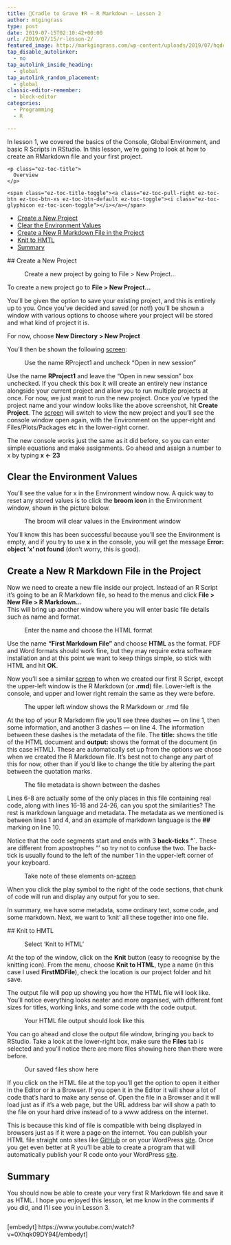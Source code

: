 ```yaml
---
title: 🤱Cradle to Grave ⚰R – R Markdown – Lesson 2
author: mtgingrass
type: post
date: 2019-07-15T02:10:42+00:00
url: /2019/07/15/r-lesson-2/
featured_image: http://markgingrass.com/wp-content/uploads/2019/07/hqdefault-4.jpg
tap_disable_autolinker:
  - no
tap_autolink_inside_heading:
  - global
tap_autolink_random_placement:
  - global
classic-editor-remember:
  - block-editor
categories:
  - Programming
  - R

---
```

In lesson 1, we covered the basics of the Console, Global Environment, and basic R Scripts in RStudio. In this lesson, we&#8217;re going to look at how to create an RMarkdown file and your first project.

<div id="ez-toc-container" class="ez-toc-v2_0_11 counter-hierarchy counter-decimal ez-toc-grey">
  <div class="ez-toc-title-container">
    <p class="ez-toc-title">
      Overview
    </p>
    
    <span class="ez-toc-title-toggle"><a class="ez-toc-pull-right ez-toc-btn ez-toc-btn-xs ez-toc-btn-default ez-toc-toggle"><i class="ez-toc-glyphicon ez-toc-icon-toggle"></i></a></span>
  </div><nav>
  
  <ul class="ez-toc-list ez-toc-list-level-1">
    <li class="ez-toc-page-1 ez-toc-heading-level-2">
      <a class="ez-toc-link ez-toc-heading-1" href="http://markgingrass.com/2019/07/15/r-lesson-2/#Create_a_New_Project" title="Create a New Project">Create a New Project</a>
    </li>
    <li class="ez-toc-page-1 ez-toc-heading-level-2">
      <a class="ez-toc-link ez-toc-heading-2" href="http://markgingrass.com/2019/07/15/r-lesson-2/#Clear_the_Environment_Values" title="Clear the Environment Values">Clear the Environment Values</a>
    </li>
    <li class="ez-toc-page-1 ez-toc-heading-level-2">
      <a class="ez-toc-link ez-toc-heading-3" href="http://markgingrass.com/2019/07/15/r-lesson-2/#Create_a_New_R_Markdown_File_in_the_Project" title="Create a New R Markdown File in the Project">Create a New R Markdown File in the Project</a>
    </li>
    <li class="ez-toc-page-1 ez-toc-heading-level-2">
      <a class="ez-toc-link ez-toc-heading-4" href="http://markgingrass.com/2019/07/15/r-lesson-2/#Knit_to_HMTL" title="Knit to HMTL">Knit to HMTL</a>
    </li>
    <li class="ez-toc-page-1 ez-toc-heading-level-2">
      <a class="ez-toc-link ez-toc-heading-5" href="http://markgingrass.com/2019/07/15/r-lesson-2/#Summary" title="Summary">Summary</a>
    </li>
  </ul></nav>
</div>

## <span class="ez-toc-section" id="Create_a_New_Project"></span>Create a New Project<span class="ez-toc-section-end"></span><figure class="wp-block-image">

<img src="http://markgingrass.com/wp-content/uploads/2019/07/AwesomeScreenshot-Cradle-to-Grave-R-R-Markdown-Lesson-2-YouTube-2019-07-26-15-07-21-1024x638.png" alt="" class="wp-image-760" srcset="/wp-content/uploads/2019/07/AwesomeScreenshot-Cradle-to-Grave-R-R-Markdown-Lesson-2-YouTube-2019-07-26-15-07-21-1024x638.png 1024w, /wp-content/uploads/2019/07/AwesomeScreenshot-Cradle-to-Grave-R-R-Markdown-Lesson-2-YouTube-2019-07-26-15-07-21-300x187.png 300w, /wp-content/uploads/2019/07/AwesomeScreenshot-Cradle-to-Grave-R-R-Markdown-Lesson-2-YouTube-2019-07-26-15-07-21-768x479.png 768w, /wp-content/uploads/2019/07/AwesomeScreenshot-Cradle-to-Grave-R-R-Markdown-Lesson-2-YouTube-2019-07-26-15-07-21.png 1728w" sizes="(max-width: 1024px) 100vw, 1024px" /><figcaption>Create a new project by going to File > New Project&#8230;</figcaption></figure> 

To create a new project go to **File > New Project&#8230;** 

  
You&#8217;ll be given the option to save your existing project, and this is entirely up to you. Once you&#8217;ve decided and saved (or not!) you&#8217;ll be shown a window with various options to choose where your project will be stored and what kind of project it is. 

For now, choose **New Directory > New Project**

You&#8217;ll then be shown the following <a class="thirstylink" target="_blank" title="Screen" href="https://amzn.to/2LMDuep" data-linkid="814" data-shortcode="true">screen</a>:<figure class="wp-block-image">

<img src="http://markgingrass.com/wp-content/uploads/2019/07/AwesomeScreenshot-Cradle-to-Grave-R-R-Markdown-Lesson-2-YouTube-2019-07-26-15-07-48-1024x638.png" alt="" class="wp-image-761" srcset="/wp-content/uploads/2019/07/AwesomeScreenshot-Cradle-to-Grave-R-R-Markdown-Lesson-2-YouTube-2019-07-26-15-07-48-1024x638.png 1024w, /wp-content/uploads/2019/07/AwesomeScreenshot-Cradle-to-Grave-R-R-Markdown-Lesson-2-YouTube-2019-07-26-15-07-48-300x187.png 300w, /wp-content/uploads/2019/07/AwesomeScreenshot-Cradle-to-Grave-R-R-Markdown-Lesson-2-YouTube-2019-07-26-15-07-48-768x478.png 768w, /wp-content/uploads/2019/07/AwesomeScreenshot-Cradle-to-Grave-R-R-Markdown-Lesson-2-YouTube-2019-07-26-15-07-48.png 1727w" sizes="(max-width: 1024px) 100vw, 1024px" /><figcaption>Use the name RProject1 and uncheck &#8220;Open in new session&#8221;</figcaption></figure> 

Use the name **RProject1** and leave the &#8220;Open in new session&#8221; box unchecked. If you check this box it will create an entirely new instance alongside your current project and allow you to run multiple projects at once. For now, we just want to run the new project. Once you&#8217;ve typed the project name and your window looks like the above screenshot, hit **Create Project**. The <a class="thirstylink" target="_blank" title="Screen" href="https://amzn.to/2LMDuep" data-linkid="814" data-shortcode="true">screen</a> will switch to view the new project and you&#8217;ll see the console window open again, with the Environment on the upper-right and Files/Plots/Packages etc in the lower-right corner.

The new console works just the same as it did before, so you can enter simple equations and make assignments. Go ahead and assign a number to x by typing **x <- 23**

## <span class="ez-toc-section" id="Clear_the_Environment_Values"></span>Clear the Environment Values<span class="ez-toc-section-end"></span>

You&#8217;ll see the value for x in the Environment window now. A quick way to reset any stored values is to click the **broom icon** in the Environment window, shown in the picture below.<figure class="wp-block-image">

<img src="http://markgingrass.com/wp-content/uploads/2019/07/AwesomeScreenshot-Cradle-to-Grave-R-R-Markdown-Lesson-2-YouTube-2019-07-26-16-07-67-1024x629.png" alt="" class="wp-image-762" srcset="/wp-content/uploads/2019/07/AwesomeScreenshot-Cradle-to-Grave-R-R-Markdown-Lesson-2-YouTube-2019-07-26-16-07-67-1024x629.png 1024w, /wp-content/uploads/2019/07/AwesomeScreenshot-Cradle-to-Grave-R-R-Markdown-Lesson-2-YouTube-2019-07-26-16-07-67-300x184.png 300w, /wp-content/uploads/2019/07/AwesomeScreenshot-Cradle-to-Grave-R-R-Markdown-Lesson-2-YouTube-2019-07-26-16-07-67-768x471.png 768w, /wp-content/uploads/2019/07/AwesomeScreenshot-Cradle-to-Grave-R-R-Markdown-Lesson-2-YouTube-2019-07-26-16-07-67.png 1725w" sizes="(max-width: 1024px) 100vw, 1024px" /><figcaption>The broom will clear values in the Environment window</figcaption></figure> 

You&#8217;ll know this has been successful because you&#8217;ll see the Environment is empty, and if you try to use **x** in the console, you will get the message **Error: object &#8216;x&#8217; not found** (don&#8217;t worry, this is good).

## <span class="ez-toc-section" id="Create_a_New_R_Markdown_File_in_the_Project"></span>Create a New R Markdown File in the Project<span class="ez-toc-section-end"></span>

Now we need to create a new file inside our project. Instead of an R Script it&#8217;s going to be an R Markdown file, so head to the menus and click **File > New File > R Markdown&#8230;**   
This will bring up another window where you will enter basic file details such as name and format. <figure class="wp-block-image">

<img src="http://markgingrass.com/wp-content/uploads/2019/07/AwesomeScreenshot-Cradle-to-Grave-R-R-Markdown-Lesson-2-YouTube-2019-07-26-16-07-19-1024x629.png" alt="" class="wp-image-763" srcset="/wp-content/uploads/2019/07/AwesomeScreenshot-Cradle-to-Grave-R-R-Markdown-Lesson-2-YouTube-2019-07-26-16-07-19-1024x629.png 1024w, /wp-content/uploads/2019/07/AwesomeScreenshot-Cradle-to-Grave-R-R-Markdown-Lesson-2-YouTube-2019-07-26-16-07-19-300x184.png 300w, /wp-content/uploads/2019/07/AwesomeScreenshot-Cradle-to-Grave-R-R-Markdown-Lesson-2-YouTube-2019-07-26-16-07-19-768x472.png 768w, /wp-content/uploads/2019/07/AwesomeScreenshot-Cradle-to-Grave-R-R-Markdown-Lesson-2-YouTube-2019-07-26-16-07-19.png 1726w" sizes="(max-width: 1024px) 100vw, 1024px" /><figcaption>Enter the name and choose the HTML format</figcaption></figure> 

Use the name **&#8220;First Markdown File&#8221;** and choose **HTML** as the format. PDF and Word formats should work fine, but they may require extra software installation and at this point we want to keep things simple, so stick with HTML and hit **OK**.

Now you&#8217;ll see a similar <a class="thirstylink" target="_blank" title="Screen" href="https://amzn.to/2LMDuep" data-linkid="814" data-shortcode="true">screen</a> to when we created our first R Script, except the upper-left window is the R Markdown (or **.rmd**) file. Lower-left is the console, and upper and lower right remain the same as they were before.<figure class="wp-block-image">

<img src="http://markgingrass.com/wp-content/uploads/2019/07/AwesomeScreenshot-Cradle-to-Grave-R-R-Markdown-Lesson-2-YouTube-2019-07-26-16-07-42-1024x611.png" alt="" class="wp-image-766" srcset="/wp-content/uploads/2019/07/AwesomeScreenshot-Cradle-to-Grave-R-R-Markdown-Lesson-2-YouTube-2019-07-26-16-07-42-1024x611.png 1024w, /wp-content/uploads/2019/07/AwesomeScreenshot-Cradle-to-Grave-R-R-Markdown-Lesson-2-YouTube-2019-07-26-16-07-42-300x179.png 300w, /wp-content/uploads/2019/07/AwesomeScreenshot-Cradle-to-Grave-R-R-Markdown-Lesson-2-YouTube-2019-07-26-16-07-42-768x458.png 768w, /wp-content/uploads/2019/07/AwesomeScreenshot-Cradle-to-Grave-R-R-Markdown-Lesson-2-YouTube-2019-07-26-16-07-42.png 1728w" sizes="(max-width: 1024px) 100vw, 1024px" /><figcaption>The upper left window shows the R Markdown or .rmd file</figcaption></figure> 

At the top of your R Markdown file you&#8217;ll see three dashes **&#8212;** on line 1, then some information, and another 3 dashes **&#8212;** on line 4. The information between these dashes is the metadata of the file. The **title:** shows the title of the HTML document and **output:** shows the format of the document (in this case HTML). These are automatically set up from the options we chose when we created the R Markdown file. It&#8217;s best not to change any part of this for now, other than if you&#8217;d like to change the title by altering the part between the quotation marks.<figure class="wp-block-image">

<img src="http://markgingrass.com/wp-content/uploads/2019/07/AwesomeScreenshot-Cradle-to-Grave-R-R-Markdown-Lesson-2-YouTube-2019-07-26-16-07-18-1024x628.png" alt="" class="wp-image-767" srcset="/wp-content/uploads/2019/07/AwesomeScreenshot-Cradle-to-Grave-R-R-Markdown-Lesson-2-YouTube-2019-07-26-16-07-18-1024x628.png 1024w, /wp-content/uploads/2019/07/AwesomeScreenshot-Cradle-to-Grave-R-R-Markdown-Lesson-2-YouTube-2019-07-26-16-07-18-300x184.png 300w, /wp-content/uploads/2019/07/AwesomeScreenshot-Cradle-to-Grave-R-R-Markdown-Lesson-2-YouTube-2019-07-26-16-07-18-768x471.png 768w, /wp-content/uploads/2019/07/AwesomeScreenshot-Cradle-to-Grave-R-R-Markdown-Lesson-2-YouTube-2019-07-26-16-07-18.png 1728w" sizes="(max-width: 1024px) 100vw, 1024px" /><figcaption>The file metadata is shown between the dashes</figcaption></figure> 

Lines 6-8 are actually some of the only places in this file containing real code, along with lines 16-18 and 24-26, can you spot the similarities? The rest is markdown language and metadata. The metadata as we mentioned is between lines 1 and 4, and an example of markdown language is the **##** marking on line 10. 

Notice that the code segments start and ends with 3 **back-ticks &#8220;\`**. These are different from apostrophes &#8221;&#8217; so try not to confuse the two. The back-tick is usually found to the left of the number 1 in the upper-left corner of your keyboard.<figure class="wp-block-image">

<img src="http://markgingrass.com/wp-content/uploads/2019/07/AwesomeScreenshot-Cradle-to-Grave-R-R-Markdown-Lesson-2-YouTube-2019-07-27-13-07-02-1024x597.png" alt="" class="wp-image-770" srcset="/wp-content/uploads/2019/07/AwesomeScreenshot-Cradle-to-Grave-R-R-Markdown-Lesson-2-YouTube-2019-07-27-13-07-02-1024x597.png 1024w, /wp-content/uploads/2019/07/AwesomeScreenshot-Cradle-to-Grave-R-R-Markdown-Lesson-2-YouTube-2019-07-27-13-07-02-300x175.png 300w, /wp-content/uploads/2019/07/AwesomeScreenshot-Cradle-to-Grave-R-R-Markdown-Lesson-2-YouTube-2019-07-27-13-07-02-768x448.png 768w, /wp-content/uploads/2019/07/AwesomeScreenshot-Cradle-to-Grave-R-R-Markdown-Lesson-2-YouTube-2019-07-27-13-07-02.png 1727w" sizes="(max-width: 1024px) 100vw, 1024px" /><figcaption>Take note of these elements on-<a class="thirstylink" target="_blank" title="Screen" href="https://amzn.to/2LMDuep" data-linkid="814" data-shortcode="true">screen</a></figcaption></figure> 

When you click the play symbol to the right of the code sections, that chunk of code will run and display any output for you to see.

In summary, we have some metadata, some ordinary text, some code, and some markdown. Next, we want to &#8216;knit&#8217; all these together into one file.

## <span class="ez-toc-section" id="Knit_to_HMTL"></span>Knit to HMTL<span class="ez-toc-section-end"></span><figure class="wp-block-image">

<img src="http://markgingrass.com/wp-content/uploads/2019/07/AwesomeScreenshot-Cradle-to-Grave-R-R-Markdown-Lesson-2-YouTube-2019-07-27-13-07-55-1024x633.png" alt="" class="wp-image-771" srcset="/wp-content/uploads/2019/07/AwesomeScreenshot-Cradle-to-Grave-R-R-Markdown-Lesson-2-YouTube-2019-07-27-13-07-55-1024x633.png 1024w, /wp-content/uploads/2019/07/AwesomeScreenshot-Cradle-to-Grave-R-R-Markdown-Lesson-2-YouTube-2019-07-27-13-07-55-300x186.png 300w, /wp-content/uploads/2019/07/AwesomeScreenshot-Cradle-to-Grave-R-R-Markdown-Lesson-2-YouTube-2019-07-27-13-07-55-768x475.png 768w, /wp-content/uploads/2019/07/AwesomeScreenshot-Cradle-to-Grave-R-R-Markdown-Lesson-2-YouTube-2019-07-27-13-07-55.png 1728w" sizes="(max-width: 1024px) 100vw, 1024px" /><figcaption>Select &#8216;Knit to HTML&#8217;</figcaption></figure> 

At the top of the window, click on the **Knit** button (easy to recognise by the knitting icon). From the menu, choose **Knit to HTML**, type a name (in this case I used **FirstMDFile**), check the location is our project folder and hit save. 

The output file will pop up showing you how the HTML file will look like. You&#8217;ll notice everything looks neater and more organised, with different font sizes for titles, working links, and some code with the code output.<figure class="wp-block-image">

<img src="http://markgingrass.com/wp-content/uploads/2019/07/AwesomeScreenshot-Cradle-to-Grave-R-R-Markdown-Lesson-2-YouTube-2019-07-27-13-07-07-1024x597.png" alt="" class="wp-image-772" srcset="/wp-content/uploads/2019/07/AwesomeScreenshot-Cradle-to-Grave-R-R-Markdown-Lesson-2-YouTube-2019-07-27-13-07-07-1024x597.png 1024w, /wp-content/uploads/2019/07/AwesomeScreenshot-Cradle-to-Grave-R-R-Markdown-Lesson-2-YouTube-2019-07-27-13-07-07-300x175.png 300w, /wp-content/uploads/2019/07/AwesomeScreenshot-Cradle-to-Grave-R-R-Markdown-Lesson-2-YouTube-2019-07-27-13-07-07-768x448.png 768w, /wp-content/uploads/2019/07/AwesomeScreenshot-Cradle-to-Grave-R-R-Markdown-Lesson-2-YouTube-2019-07-27-13-07-07.png 1728w" sizes="(max-width: 1024px) 100vw, 1024px" /><figcaption>Your HTML file output should look like this</figcaption></figure> 

You can go ahead and close the output file window, bringing you back to RStudio. Take a look at the lower-right box, make sure the **Files** tab is selected and you&#8217;ll notice there are more files showing here than there were before. <figure class="wp-block-image">

<img src="http://markgingrass.com/wp-content/uploads/2019/07/AwesomeScreenshot-Cradle-to-Grave-R-R-Markdown-Lesson-2-YouTube-2019-07-27-13-07-93-1024x632.png" alt="" class="wp-image-773" srcset="/wp-content/uploads/2019/07/AwesomeScreenshot-Cradle-to-Grave-R-R-Markdown-Lesson-2-YouTube-2019-07-27-13-07-93-1024x632.png 1024w, /wp-content/uploads/2019/07/AwesomeScreenshot-Cradle-to-Grave-R-R-Markdown-Lesson-2-YouTube-2019-07-27-13-07-93-300x185.png 300w, /wp-content/uploads/2019/07/AwesomeScreenshot-Cradle-to-Grave-R-R-Markdown-Lesson-2-YouTube-2019-07-27-13-07-93-768x474.png 768w, /wp-content/uploads/2019/07/AwesomeScreenshot-Cradle-to-Grave-R-R-Markdown-Lesson-2-YouTube-2019-07-27-13-07-93.png 1728w" sizes="(max-width: 1024px) 100vw, 1024px" /><figcaption>Our saved files show here</figcaption></figure> 

If you click on the HTML file at the top you&#8217;ll get the option to open it either in the Editor or in a Browser. If you open it in the Editor it will show a lot of code that&#8217;s hard to make any sense of. Open the file in a Browser and it will load just as if it&#8217;s a web page, but the URL address bar will show a path to the file on your hard drive instead of to a www address on the internet.

This is because this kind of file is compatible with being displayed in browsers just as if it were a page on the internet. You can publish your HTML file straight onto sites like <a rel="noreferrer noopener" aria-label="GitHub (opens in a new tab)" href="https://github.com" target="_blank">GitHub</a> or on your WordPress <a class="thirstylink" target="_blank" title="SiteUnderground Link" href="http://markgingrass.com/recommends/siteunderground-link/" data-shortcode="true">site</a>. Once you get even better at R you&#8217;ll be able to create a program that will automatically publish your R code onto your WordPress <a class="thirstylink" target="_blank" title="SiteUnderground Link" href="http://markgingrass.com/recommends/siteunderground-link/" data-shortcode="true">site</a>.

## <span class="ez-toc-section" id="Summary"></span>Summary<span class="ez-toc-section-end"></span>

You should now be able to create your very first R Markdown file and save it as HTML. I hope you enjoyed this lesson, let me know in the comments if you did, and I&#8217;ll see you in Lesson 3.

<div style="width: 480px;height: 270px;overflow: hidden">
  [embedyt] https://www.youtube.com/watch?v=0Xhqk09DY94[/embedyt]
</div>